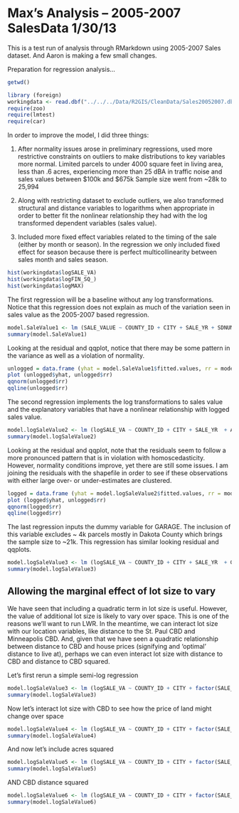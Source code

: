 Max's Analysis -- 2005-2007 SalesData 1/30/13
========================================================

This is a test run of analysis through RMarkdown using 2005-2007 Sales dataset. And Aaron is making a few small changes.

Preparation for regression analysis...
```r
getwd()

library (foreign)
workingdata <- read.dbf("../../../Data/R2GIS/CleanData/Sales20052007.dbf")
require(zoo)
require(lmtest)
require(car)

```

In order to improve the model, I did three things:

(1) After normality issues arose in preliminary regressions, used more restrictive constraints on outliers to make distributions to key variables more normal.
Limited parcels to under 4000 square feet in living area, less than .6 acres, experiencing more than 25 dBA in traffic noise and sales values between $100k and $675k
Sample size went from ~28k to 25,994

(2) Along with restricting dataset to exclude outliers, we also transformed structural and distance variables to logarithms when appropriate in order to better fit the nonlinear relationship they had with the log transformed dependent variables (sales value).

(3) Included more fixed effect variables related to the timing of the sale (either by month or season). In the regression we only included fixed effect for season because there is perfect multicollinearity between sales month and sales season.

```r
hist(workingdata$logSALE_VA)
hist(workingdata$logFIN_SQ_)
hist(workingdata$logMAX)
```

The first regression will be a baseline without any log transformations. Notice that this regression does not explain as much of the variation seen in sales value as the 2005-2007 based regression.


```r
model.SaleValue1 <- lm (SALE_VALUE ~ COUNTY_ID + CITY + SALE_YR + SDNUM + ACRES_POLY + HOMESTEAD + FIN_SQ_FT + YEAR_BUILT + MAX + PARK_dist + LAKE_dist + MCA3 + MCA5 + SHOP_dist + CBD_dist +SALE_SEASO, data=workingdata)
summary(model.SaleValue1)
```

Looking at the residual and qqplot, notice that there may be some pattern in the variance as well as a violation of normality.

```r
unlogged = data.frame (yhat = model.SaleValue1$fitted.values, rr = model.SaleValue1$residuals)
plot (unlogged$yhat, unlogged$rr)
qqnorm(unlogged$rr)
qqline(unlogged$rr)
```

The second regression implements the log transformations to sales value and the explanatory variables that have a nonlinear relationship with logged sales value.

```r
model.logSaleValue2 <- lm (logSALE_VA ~ COUNTY_ID + CITY + SALE_YR  + ACRES_POLY + ACRES2 + HOMESTEAD + logFIN_SQ_ + YEAR_BUILT + logMAX + logPARK  + MCA3 + logSHOP + logCBD +SALE_SEASO, data=workingdata)
summary(model.logSaleValue2)
```

Looking at the residual and qqplot, note that the residuals seem to follow a more pronounced pattern that is in violation with homoscedasticity. However, normality conditions improve, yet there are still some issues. I am joining the residuals with the shapefile in order to see if these observations with either large over- or under-estimates are clustered.

```r
logged = data.frame (yhat = model.logSaleValue2$fitted.values, rr = model.logSaleValue2$residuals)
plot (logged$yhat, unlogged$rr)
qqnorm(logged$rr)
qqline(logged$rr)
```

The last regression inputs the dummy variable for GARAGE. The inclusion of this variable excludes ~ 4k parcels mostly in Dakota County which brings the sample size to ~21k. This regression has similar looking residual and qqplots.

```r
model.logSaleValue3 <- lm (logSALE_VA ~ COUNTY_ID + CITY + SALE_YR  + GARAGE + ACRES_POLY + ACRES2 + HOMESTEAD + logFIN_SQ_ + YEAR_BUILT + logMAX + logPARK  + MCA3 + logSHOP + logCBD +SALE_SEASO, data=workingdata)
summary(model.logSaleValue3)
```

Allowing the marginal effect of lot size to vary
-------
We have seen that including a quadratic term in lot size is useful. However, the value of additional lot size is likely to vary over space. This is one of the reasons we'll want to run LWR. In the meantime, we can interact lot size with our location variables, like distance to the St. Paul CBD and Minneapolis CBD. And, given that we have seen a quadratic relationship between distance to CBD and house prices (signifying and 'optimal' distance to live at), perhaps we can even interact lot size with distance to CBD and distance to CBD squared.

Let's first rerun a simple semi-log regression
```r
model.logSaleValue3 <- lm (logSALE_VA ~ COUNTY_ID + CITY + factor(SALE_YR)  + ACRES_POLY + CBD_dist + HOMESTEAD + FIN_SQ_FT + YEAR_BUILT + logMAX + logPARK  + MCA3 + logSHOP  +SALE_SEASO, data=workingdata)
summary(model.logSaleValue3)
```

Now let's interact lot size with CBD to see how the price of land might change over space
```r
model.logSaleValue4 <- lm (logSALE_VA ~ COUNTY_ID + CITY + factor(SALE_YR)  + ACRES_POLY*CBD_dist + HOMESTEAD + FIN_SQ_FT + YEAR_BUILT + logMAX + logPARK  + MCA3 + logSHOP +  +SALE_SEASO, data=workingdata)
summary(model.logSaleValue4)
```

And now let's include acres squared
```r
model.logSaleValue5 <- lm (logSALE_VA ~ COUNTY_ID + CITY + factor(SALE_YR)  + ACRES_POLY * CBD_dist + I(ACRES_POLY^2) * CBD_dist + HOMESTEAD + FIN_SQ_FT + YEAR_BUILT + logMAX + logPARK  + MCA3 + logSHOP  +SALE_SEASO, data=workingdata)
summary(model.logSaleValue5)
```

AND CBD distance squared
```r
model.logSaleValue6 <- lm (logSALE_VA ~ COUNTY_ID + CITY + factor(SALE_YR)  + ACRES_POLY * CBD_dist + I(ACRES_POLY^2) * CBD_dist + ACRES_POLY*I(CBD_dist^2) + I(ACRES_POLY^2)*I(CBD_dist^2)+ HOMESTEAD + FIN_SQ_FT + YEAR_BUILT + logMAX + logPARK  + MCA3 + logSHOP  +SALE_SEASO, data=workingdata)
summary(model.logSaleValue6)
```


